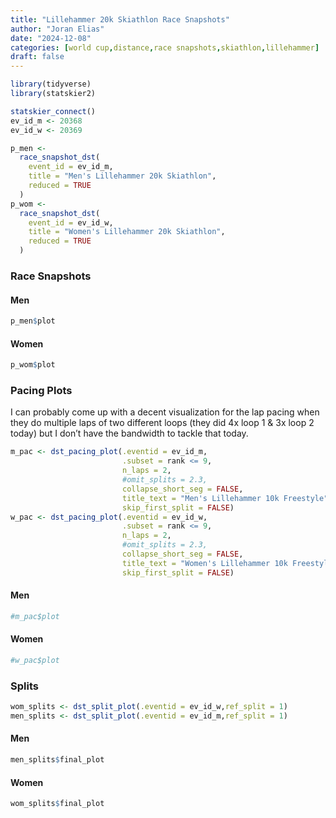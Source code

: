 ```yaml
---
title: "Lillehammer 20k Skiathlon Race Snapshots"
author: "Joran Elias"
date: "2024-12-08"
categories: [world cup,distance,race snapshots,skiathlon,lillehammer]
draft: false
---
```


```r
library(tidyverse)
library(statskier2)

statskier_connect()
ev_id_m <- 20368
ev_id_w <- 20369
```

```r
p_men <- 
  race_snapshot_dst(
    event_id = ev_id_m,
    title = "Men's Lillehammer 20k Skiathlon",
    reduced = TRUE
  )
p_wom <- 
  race_snapshot_dst(
    event_id = ev_id_w,
    title = "Women's Lillehammer 20k Skiathlon",
    reduced = TRUE
  )
```

### Race Snapshots
#### Men
```r
p_men$plot
```

#### Women
```r
p_wom$plot
```

### Pacing Plots
I can probably come up with a decent visualization for the lap pacing when they
do multiple laps of two different loops (they did 4x loop 1 & 3x loop 2 today)
but I don't have the bandwidth to tackle that today.
```r
m_pac <- dst_pacing_plot(.eventid = ev_id_m,
                         .subset = rank <= 9,
                         n_laps = 2,
                         #omit_splits = 2.3,
                         collapse_short_seg = FALSE,
                         title_text = "Men's Lillehammer 10k Freestyle",
                         skip_first_split = FALSE)
w_pac <- dst_pacing_plot(.eventid = ev_id_w,
                         .subset = rank <= 9,
                         n_laps = 2,
                         #omit_splits = 2.3,
                         collapse_short_seg = FALSE,
                         title_text = "Women's Lillehammer 10k Freestyle",
                         skip_first_split = FALSE)
```
#### Men
```r
#m_pac$plot
```

#### Women
```r
#w_pac$plot
```

### Splits
```r
wom_splits <- dst_split_plot(.eventid = ev_id_w,ref_split = 1)
men_splits <- dst_split_plot(.eventid = ev_id_m,ref_split = 1)
```

#### Men
```r
men_splits$final_plot
```

#### Women
```r
wom_splits$final_plot
```